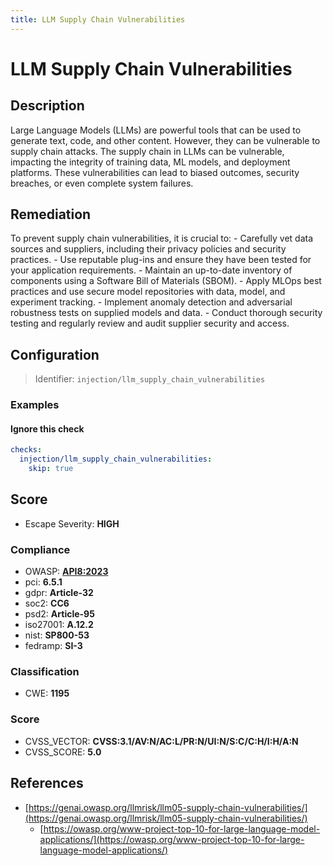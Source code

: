 ```yaml
---
title: LLM Supply Chain Vulnerabilities
---
```


# LLM Supply Chain Vulnerabilities

## Description

Large Language Models (LLMs) are powerful tools that can be used to generate text, code, and other content. However, they can be vulnerable to supply chain attacks. The supply chain in LLMs can be vulnerable, impacting the integrity of training data, ML models, and deployment platforms. These vulnerabilities can lead to biased outcomes, security breaches, or even complete system failures.

## Remediation

To prevent supply chain vulnerabilities, it is crucial to: - Carefully vet data sources and suppliers, including their privacy policies and security practices. - Use reputable plug-ins and ensure they have been tested for your application requirements. - Maintain an up-to-date inventory of components using a Software Bill of Materials (SBOM). - Apply MLOps best practices and use secure model repositories with data, model, and experiment tracking. - Implement anomaly detection and adversarial robustness tests on supplied models and data. - Conduct thorough security testing and regularly review and audit supplier security and access.

## Configuration

> Identifier: `injection/llm_supply_chain_vulnerabilities`



### Examples



#### Ignore this check

```yaml
checks:
  injection/llm_supply_chain_vulnerabilities:
    skip: true
```




## Score

- Escape Severity: **<span className="high-severity">HIGH</span>**

### Compliance

- OWASP: **[API8:2023](https://github.com/OWASP/API-Security/blob/master/editions/2023/en/0xa8-security-misconfiguration.md)**
- pci: **6.5.1**
- gdpr: **Article-32**
- soc2: **CC6**
- psd2: **Article-95**
- iso27001: **A.12.2**
- nist: **SP800-53**
- fedramp: **SI-3**

### Classification

- CWE: **1195**




### Score

- CVSS_VECTOR: **CVSS:3.1/AV:N/AC:L/PR:N/UI:N/S:C/C:H/I:H/A:N**
- CVSS_SCORE: **5.0**

## References

- [https://genai.owasp.org/llmrisk/llm05-supply-chain-vulnerabilities/](https://genai.owasp.org/llmrisk/llm05-supply-chain-vulnerabilities/)
  - [https://owasp.org/www-project-top-10-for-large-language-model-applications/](https://owasp.org/www-project-top-10-for-large-language-model-applications/)
  